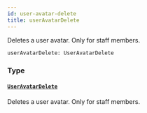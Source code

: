 ```yaml
---
id: user-avatar-delete
title: userAvatarDelete
---
```


Deletes a user avatar. Only for staff members.

```graphql
userAvatarDelete: UserAvatarDelete
```

### Type

#### [`UserAvatarDelete`](../../../developer/api-reference/objects/user-avatar-delete)

Deletes a user avatar. Only for staff members.

